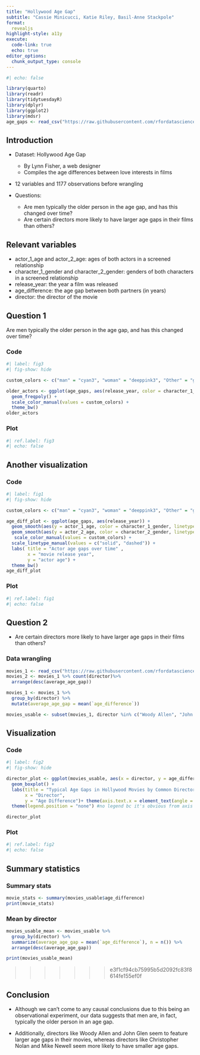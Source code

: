 ```yaml
---
title: "Hollywood Age Gap"
subtitle: "Cassie Minicucci, Katie Riley, Basil-Anne Stackpole"
format: 
  revealjs
highlight-style: a11y
execute:
  code-link: true
  echo: true
editor_options: 
  chunk_output_type: console
---
```

```r
#| echo: false

library(quarto)
library(readr)
library(tidytuesdayR)
library(dplyr)
library(ggplot2)
library(mdsr)
age_gaps <- read_csv("https://raw.githubusercontent.com/rfordatascience/tidytuesday/master/data/2023/2023-02-14/age_gaps.csv", show_col_types = FALSE)

```


## Introduction

* Dataset: Hollywood Age Gap
  + By Lynn Fisher, a web designer
  + Compiles the age differences between love interests in films
  
* 12 variables and 1177 observations before wrangling

* Questions: 
  + Are men typically the older person in the age gap, and has this changed over time?
  + Are certain directors more likely to have larger age gaps in their films than others?


## Relevant variables
* actor_1_age and actor_2_age: ages of both actors in a screened relationship
* character_1_gender and character_2_gender: genders of both characters in a screened relationship
* release_year: the year a film was released
* age_difference: the age gap between both partners (in years)
* director: the director of the movie


## Question 1 {.smaller}

Are men typically the older person in the age gap, and has this changed over time?

::: {.panel-tabset}

### Code

```r
#| label: fig3
#| fig-show: hide

custom_colors <- c("man" = "cyan3", "woman" = "deeppink3", "Other" = "gray")

older_actors <- ggplot(age_gaps, aes(release_year, color = character_1_gender))+
  geom_freqpoly() +
  scale_color_manual(values = custom_colors) +
  theme_bw()
older_actors
```

### Plot

```r
#| ref.label: fig3
#| echo: false 
```

:::

## Another visualization

::: {.panel-tabset}

### Code

```r
#| label: fig1
#| fig-show: hide

custom_colors <- c("man" = "cyan3", "woman" = "deeppink3", "Other" = "gray")

age_diff_plot <- ggplot(age_gaps, aes(release_year)) +
  geom_smooth(aes(y = actor_1_age, color = character_1_gender, linetype = "Actor 1")) +
  geom_smooth(aes(y = actor_2_age, color = character_2_gender, linetype = "Actor 2")) +
   scale_color_manual(values = custom_colors) +
  scale_linetype_manual(values = c("solid", "dashed")) +
  labs( title = "Actor age gaps over time" ,
        x = "movie release year",
        y = "actor age") +
  theme_bw()
age_diff_plot
```

### Plot

```r
#| ref.label: fig1
#| echo: false 
```

:::

## Question 2
 
* Are certain directors more likely to have larger age gaps in their films than others?

### Data wrangling

```r
movies_1 <- read_csv("https://raw.githubusercontent.com/rfordatascience/tidytuesday/master/data/2023/2023-02-14/age_gaps.csv", show_col_types = FALSE)
movies_2 <- movies_1 %>% count(director)%>%
  arrange(desc(average_age_gap))
```

```r
movies_1 <- movies_1 %>%
  group_by(director) %>%
  mutate(average_age_gap = mean(`age_difference`)) 

```

```r
movies_usable <- subset(movies_1, director %in% c("Woody Allen", "John Glen", "Martin Scorsese", "Mike Newell", "Steven Spielberg", "Christopher Nolan", "David Fincher", "Dennis Dugan", "Guy Hamilton", "Mike Nichols"))

```

## Visualization

::: {.panel-tabset}

### Code

```r
#| label: fig2
#| fig-show: hide

director_plot <- ggplot(movies_usable, aes(x = director, y = age_difference, fill= director)) +
  geom_boxplot() +
  labs(title = "Typical Age Gaps in Hollywood Movies by Common Directors",
       x = "Director",
       y = "Age Difference")+ theme(axis.text.x = element_text(angle = 90, vjust = 0.5, hjust=1))+
  theme(legend.position = "none") #no legend bc it's obvious from axis labels

director_plot
```

### Plot

```r
#| ref.label: fig2
#| echo: false 
```

:::

## Summary statistics

::: {.panel-tabset}

### Summary stats

```r
movie_stats <- summary(movies_usable$age_difference)
print(movie_stats)

```

### Mean by director

```r
movies_usable_mean <- movies_usable %>%
  group_by(director) %>%
  summarize(average_age_gap = mean(`age_difference`), n = n()) %>%
  arrange(desc(average_age_gap))

print(movies_usable_mean)

```
>>>>>>> e3f1cf94cb75995b5d2092fc83f8614fe155ef0f

:::

## Conclusion

* Although we can't come to any causal conclusions due to this being an observational experiment, our data suggests that men are, in fact, typically the older person in an age gap.

* Additionally, directors like Woody Allen and John Glen seem to feature larger age gaps in their movies, whereas directors like Christopher Nolan and Mike Newell seem more likely to have smaller age gaps.
